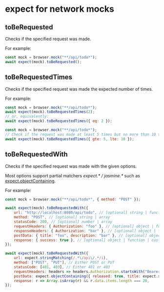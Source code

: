 # expect for network mocks

## toBeRequested

Checks if the specified request was made.

For example:

```javascript
const mock = browser.mock("**/api/todo*");
await expect(mock).toBeRequested();
```

## toBeRequestedTimes

Checks if the specified request was made the expected number of times.

For example:

```javascript
const mock = browser.mock("**/api/todo*");
await expect(mock).toBeRequestedTimes(2);
// or, equivalently:
await expect(mock).toBeRequestedTimes({ eq: 2 });
```

```javascript
const mock = browser.mock("**/api/todo*");
// Check if the request was made at least 5 times but no more than 10 times
await expect(mock).toBeRequestedTimes({ gte: 5, lte: 10 });
```

## toBeRequestedWith

Checks if the specified request was made with the given options.

Most options support partial matchers _expect.* / jasmine.*_ such as [expect.objectContaining](https://jestjs.io/docs/expect#expectobjectcontainingobject).

For example:

```javascript
const mock = browser.mock("**/api/todo*", { method: "POST" });

await expect(mock).toBeRequestedWith({
    url: "http://localhost:8080/api/todo", // [optional] string | function | custom matcher
    method: "POST", // [optional] string | array
    statusCode: 200, // [optional] number | array
    requestHeaders: { Authorization: "foo" }, // [optional] object | function | custom matcher
    responseHeaders: { Authorization: "bar" }, // [optional] object | function | custom matcher
    postData: { title: "foo", description: "bar" }, // [optional] object | function | custom matcher
    response: { success: true }, // [optional] object | function | custom matcher
});

await expect(mock).toBeRequestedWith({
    url: expect.stringMatching(/.*\/api\/.*/i),
    method: ["POST", "PUT"], // Either POST or PUT
    statusCode: [401, 403], // Either 401 or 403
    requestHeaders: headers => headers.Authorization.startsWith("Bearer "),
    postData: expect.objectContaining({ released: true, title: expect.stringContaining("foobar") }),
    response: r => Array.isArray(r) && r.data.items.length === 20,
});
```
